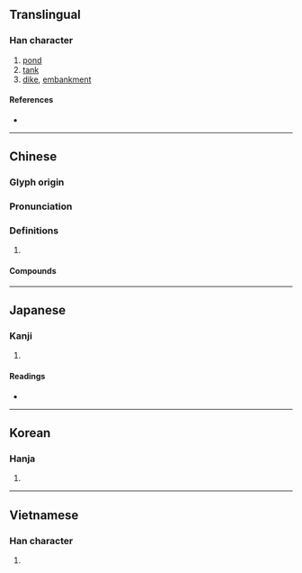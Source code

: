 {{character info/new}}
==Translingual==
{{stroke order|type=animate}}

===Han character===
{{Han char|rn=32|rad=土|as=10|sn=13|four=40167|canj=GILR|ids=⿰土唐}}

# [[pond]]
# [[tank]]
# [[dike]], [[embankment]]

====References====
* {{Han ref|kx=0235.220|dkj=05340|dj=0473.140|hdz=10473.200|uh=5858|ud=22616|bh=B6ED|bd=46829}}

----

==Chinese==
{{zh-forms}}

===Glyph origin===
{{Han etym}}

===Pronunciation===
{{zh-pron
|m=táng
|c=tong4
|mn=tông/tn̂g
|mn_note=tông - literary; tn̂g - vernacular
|mc=y
|oc=y
|cat=
}}

===Definitions===
{{zh-hanzi}}

# {{rfdef|zh}}

====Compounds====
{{zh-der|官塘|塘沽新港|塘鵝|塘沽|塘堰|塘坳|回塘|坳塘|橫塘|泥塘|瞿塘峽|池塘|海塘|火塘|水塘|提塘|陂塘|錢塘潮|葦塘|魚塘|蠣塘|錢塘江|荷塘|雷塘}}

----

==Japanese==

===Kanji===
{{ja-kanji|grade=|rs=土10}}

# {{defn|lang=ja|sort=土10}}

====Readings====
* {{ja-readings|on=[[とう]] (tō)|kun=[[つつみ]] (tsutsumi)}}

----

==Korean==

===Hanja===
{{ko-hanja|hangeul=당|rv=dang|mr=tang}}

# {{defn|lang=ko|sort=土10}}

----

==Vietnamese==

===Han character===
{{vi-hantu|[[đường]], [[đàng]]|rs=土10}}

# {{defn|lang=vi|sort=土10}}